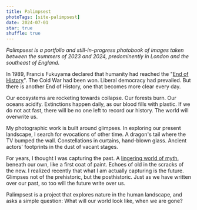 ```yaml
---
title: Palimpsest
photoTags: [site-palimpsest]
date: 2024-07-01
star: true
shuffle: true
---
```


_Palimpsest is a portfolio and still-in-progress photobook of images taken between the summers of 2023 and 2024, predominently in London and the southeast of England._

In 1989, Francis Fukuyama declared that humanity had reached the "[End of History](https://pages.ucsd.edu/~bslantchev/courses/pdf/Fukuyama%20-%20End%20of%20History.pdf)". The Cold War had been won. Liberal democracy had prevailed. But there is another End of History, one that becomes more clear every day.

Our ecosystems are rocketing towards collapse. Our forests burn. Our oceans acidify. Extinctions happen daily, as our blood fills with plastic. If we do not act fast, there will be no one left to record our history. The world will overwrite us.

My photographic work is built around glimpses. In exploring our present landscape, I search for evocations of other time. A dragon's tail where the TV bumped the wall. Constellations in curtains, hand-blown glass. Ancient actors' footprints in the dust of vacant stages.

For years, I thought I was capturing the past. A [lingering world of myth](/lingermyth), beneath our own, like a first coat of paint. Echoes of old in the scracks of the new. I realized recently that what I am actually capturing is the future. Glimpses not of the prehistoric, but the posthistoric. Just as we have written over our past, so too will the future write over us.

Palimpsest is a project that explores nature in the human landscape, and asks a simple question: What will our world look like, when we are gone?